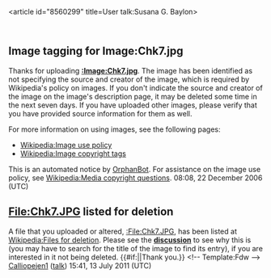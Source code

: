 <article id="8560299" title=User talk:Susana G. Baylon>
	<talkpage id="8560299" title="User talk:Susana G. Baylon">
==Image tagging for Image:Chk7.jpg==
Thanks for uploading '''[[:Image:Chk7.jpg]]'''. The image has been identified as not specifying the source and creator of the image, which is required by Wikipedia's policy on images. If you don't indicate the source and creator of the image on the image's description page, it may be deleted some time in the next seven days. If you have uploaded other images, please verify that you have provided source information for them as well.

For more information on using images, see the following pages:
* [[Wikipedia:Image use policy]]
* [[Wikipedia:Image copyright tags]]

This is an automated notice by [[User:OrphanBot|OrphanBot]]. For assistance on the image use policy, see [[Wikipedia:Media copyright questions]]. 08:08, 22 December 2006 (UTC)

== File:Chk7.JPG listed for deletion ==
A file that you uploaded or altered, [[:File:Chk7.JPG]], has been listed at [[Wikipedia:Files for deletion]]. Please see the [[Wikipedia:Files for deletion/2011 July 13#File:Chk7.JPG|'''discussion''']] to see why this is (you may have to search for the title of the image to find its entry), if you are interested in it not being deleted. {{#if:|{{{2}}}|Thank you.}} &lt;!-- Template:Fdw --&gt; [[User:Calliopejen1|Calliopejen1]] ([[User talk:Calliopejen1|talk]]) 15:41, 13 July 2011 (UTC)
	</talkpage>
</article>